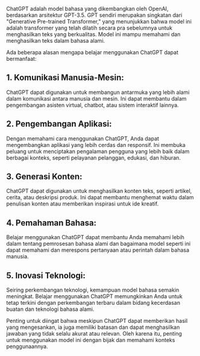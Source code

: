 ChatGPT adalah model bahasa yang dikembangkan oleh OpenAI, berdasarkan arsitektur GPT-3.5. GPT sendiri merupakan singkatan dari "Generative Pre-trained Transformer," yang menunjukkan bahwa model ini adalah transformer yang telah dilatih secara pra sebelumnya untuk menghasilkan teks yang berkualitas. Model ini mampu memahami dan menghasilkan teks dalam bahasa alami.

Ada beberapa alasan mengapa belajar menggunakan ChatGPT dapat bermanfaat:

## 1. **Komunikasi Manusia-Mesin:**

   ChatGPT dapat digunakan untuk membangun antarmuka yang lebih alami dalam komunikasi antara manusia dan mesin. Ini dapat membantu dalam pengembangan asisten virtual, chatbot, atau sistem interaktif lainnya.

## 2. **Pengembangan Aplikasi:**

   Dengan memahami cara menggunakan ChatGPT, Anda dapat mengembangkan aplikasi yang lebih cerdas dan responsif. Ini membuka peluang untuk menciptakan pengalaman pengguna yang lebih baik dalam berbagai konteks, seperti pelayanan pelanggan, edukasi, dan hiburan.

## 3. **Generasi Konten:**

   ChatGPT dapat digunakan untuk menghasilkan konten teks, seperti artikel, cerita, atau deskripsi produk. Ini dapat membantu menghemat waktu dalam penulisan konten atau memberikan inspirasi untuk ide kreatif.

## 4. **Pemahaman Bahasa:**

   Belajar menggunakan ChatGPT dapat membantu Anda memahami lebih dalam tentang pemrosesan bahasa alami dan bagaimana model seperti ini dapat memahami dan merespons pertanyaan atau perintah dalam bahasa manusia.

## 5. **Inovasi Teknologi:**

   Seiring perkembangan teknologi, kemampuan model bahasa semakin meningkat. Belajar menggunakan ChatGPT memungkinkan Anda untuk tetap terkini dengan perkembangan terbaru dalam bidang kecerdasan buatan dan teknologi bahasa alami.

Penting untuk diingat bahwa meskipun ChatGPT dapat memberikan hasil yang mengesankan, ia juga memiliki batasan dan dapat menghasilkan jawaban yang tidak selalu akurat atau relevan. Oleh karena itu, penting untuk menggunakan model ini dengan bijak dan memahami konteks penggunaannya.
